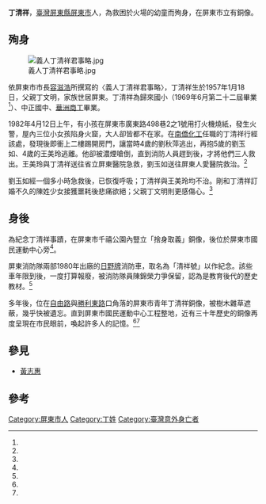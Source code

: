 {{Infobox Person
| name   =丁清祥
| nickname=
| image     = 丁清祥銅像.jpg
| image_size     = 250px
| caption  =丁清祥銅像
| birth_date  =  {{birth date|1957|1|18}}
| birth_place =
| death_date  ={{Death date and age|1982|4|12|1957|1|18}}
| death_place ={{ROC-TW}}[[屏東縣|屏東縣]][[屏東市|屏東市]]廣東路498巷2之1號
| occupation =
|alma_mater        = 歸來國小<br />中正國中<br />[[屏東縣私立華洲工業家事職業學校|華洲商工]]
| office = 
| term_start = 
| term_end = 
| spouse = 
| children=  
}}
'''丁清祥'''{{BD|1957年|1月18日|1982年|4月12日||}}，[[臺灣|臺灣]][[屏東縣|屏東縣]][[屏東市|屏東市]]人，為救困於火場的幼童而殉身，在屏東市立有銅像。

==殉身==

[[File:義人丁清祥君事略.jpg|thumb]]

依屏東市市長[[容滋浩|容滋浩]]所撰寫的〈義人丁清祥君事略〉，丁清祥生於1957年1月18日，父親丁文明，家族世居屏東。丁清祥為歸來國小（1969年6月第二十二屆畢業<ref name="歸來國小"/>）、中正國中、[[屏東縣私立華洲工業家事職業學校|華洲商工]]畢業。

1982年4月12日上午，有小孩在屏東市廣東路498巷2之1號用打火機燒紙，發生火警，屋內三位小女孩陷身火窟，大人卻皆都不在家。在[[南僑化工|南僑化工]]任職的丁清祥行經該處，發現後即衝上二樓踢開房門，讓當時4歲的劉秋萍逃出，再抱5歲的劉玉如、4歲的王美玲逃離。他卻被濃煙嗆倒，直到消防人員趕到後，才將他們三人救出。王美玲與丁清祥送往省立屏東醫院急救，劉玉如送往屏東人愛醫院救治。<ref name="聯合"/>

劉玉如經一個多小時急救後，已恢復呼吸；丁清祥與王美玲均不治。剛和丁清祥訂婚不久的陳姓少女接獲噩耗後悲痛欲絕；父親丁文明則更感傷心。<ref name="聯合"/>

==身後==
為紀念丁清祥事蹟，在屏東市千禧公園內豎立「捨身取義」銅像，後位於屏東市國民運動中心旁<ref name="中央社"/>。

屏東消防隊兩部1980年出廠的[[日野汽车|日野牌]]消防車，取名為「清祥號」以作紀念。該些車年限到後，一度打算報廢，被消防隊員陳錦榮力爭保留，認為是教育後代的歷史教材。<ref name="李立法2"/>

多年後，位在[[自由路_(屏東市)|自由路]]與[[勝利路_(屏東市)|勝利東路]]口角落的屏東市青年丁清祥銅像，被樹木雜草遮蔽，幾乎快被遺忘。直到屏東市國民運動中心工程整地，近有三十年歷史的銅像再度呈現在市民眼前，喚起許多人的記憶。<ref name="中央社"/><ref name="李立法"/>
==參見==
*[[黃志惠|黃志惠]]

==參考==
{{reflist|refs=
<ref name="聯合">{{Cite news|url=|title=救幼童衝進火場 好青年奮不顧身|author=|language=zh-tw|publisher=《聯合報》|date=1982-04-13|accessdate=}}</ref>

<ref name="歸來國小">{{Cite web|url=http://163.24.131.10/schoolfriend/schoolfriend003.htm|title=歸來國小第二十一屆至第三十屆校友|author=|language=zh-tw|publisher=屏東縣屏東市歸來國民小學|date=|accessdate=2016-08-29|deadurl=yes|archiveurl=https://web.archive.org/web/20161130023326/http://163.24.131.10/schoolfriend/schoolfriend003.htm|archivedate=2016-11-30}}</ref>

<ref name="中央社">{{Cite news|url=http://www.cna.com.tw/postwrite/Detail/155573.aspx#.V8PZMvl97Dc|title=市長巡視屏東市國民運動中心工程|author=|language=zh-tw|publisher=《中央日報》|date=2014-09-05|accessdate=2016-08-29}}</ref>

<ref name="李立法">{{Cite news|url=http://news.ltn.com.tw/news/local/paper/720365|title=〈南部〉《捨身入火海 救出兩童》丁清祥銅像 紀念31年前救人事蹟|author=李立法|language=zh-tw|publisher=《自由時報》|date=2013-10-08|accessdate=2016-08-29|archive-date=2016-09-11|archive-url=https://web.archive.org/web/20160911084606/http://news.ltn.com.tw/news/local/paper/720365|dead-url=no}}</ref>


<ref name="李立法2">{{Cite news|url=http://news.ltn.com.tw/news/society/paper/242806|title=消防老東西 留下變寶貝|author=李立法|language=zh-tw|publisher=《自由時報》|date=2008-09-14|accessdate=2016-08-29}}</ref>

}}


[[Category:屏東市人|Category:屏東市人]]
[[Category:丁姓|Category:丁姓]]
[[Category:臺灣意外身亡者|Category:臺灣意外身亡者]]